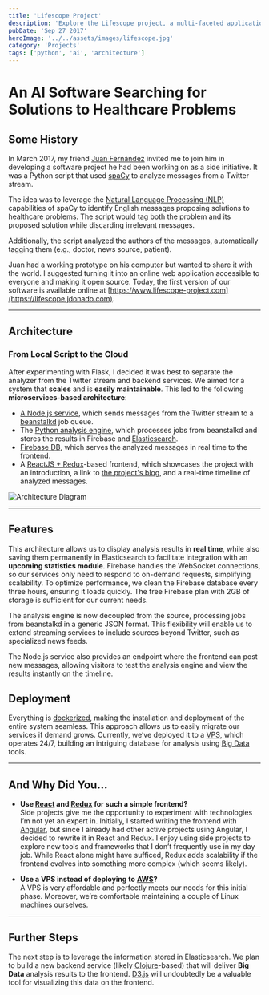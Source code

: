 ```yaml
---
title: 'Lifescope Project'
description: 'Explore the Lifescope project, a multi-faceted application utilizing AI, NLP, and modern web technologies.'
pubDate: 'Sep 27 2017'
heroImage: '../../assets/images/lifescope.jpg'
category: 'Projects'
tags: ['python', 'ai', 'architecture']
---
```



# An AI Software Searching for Solutions to Healthcare Problems

## Some History

In March 2017, my friend [Juan Fernández](https://www.linkedin.com/in/juanff/) invited me to join him in developing a software project he had been working on as a side initiative. It was a Python script that used [spaCy](https://spacy.io/) to analyze messages from a Twitter stream.

The idea was to leverage the [Natural Language Processing (NLP)](https://en.wikipedia.org/wiki/Natural_language_processing) capabilities of spaCy to identify English messages proposing solutions to healthcare problems. The script would tag both the problem and its proposed solution while discarding irrelevant messages.

Additionally, the script analyzed the authors of the messages, automatically tagging them (e.g., doctor, news source, patient).

Juan had a working prototype on his computer but wanted to share it with the world. I suggested turning it into an online web application accessible to everyone and making it open source. Today, the first version of our software is available online at [https://www.lifescope-project.com](https://lifescope.jdonado.com).

---

## Architecture

### From Local Script to the Cloud

After experimenting with Flask, I decided it was best to separate the analyzer from the Twitter stream and backend services. We aimed for a system that **scales** and is **easily maintainable**. This led to the following **microservices-based architecture**:

- [A Node.js service](https://github.com/mrdonado/health-nlp-node), which sends messages from the Twitter stream to a [beanstalkd](http://kr.github.io/beanstalkd/) job queue.
- The [Python analysis engine](https://github.com/mrdonado/health-nlp-analysis), which processes jobs from beanstalkd and stores the results in Firebase and [Elasticsearch](https://www.elastic.co/products/elasticsearch).
- [Firebase DB](https://firebase.google.com), which serves the analyzed messages in real time to the frontend.
- A [ReactJS + Redux](https://github.com/mrdonado/health-nlp-react)-based frontend, which showcases the project with an introduction, a link to [the project's blog](http://lifescope-insights.jdonado.com/), and a real-time timeline of analyzed messages.

<Image src={architectureDiagram} alt='Architecture Diagram' />

---

## Features

This architecture allows us to display analysis results in **real time**, while also saving them permanently in Elasticsearch to facilitate integration with an **upcoming statistics module**. Firebase handles the WebSocket connections, so our services only need to respond to on-demand requests, simplifying scalability. To optimize performance, we clean the Firebase database every three hours, ensuring it loads quickly. The free Firebase plan with 2GB of storage is sufficient for our current needs.

The analysis engine is now decoupled from the source, processing jobs from beanstalkd in a generic JSON format. This flexibility will enable us to extend streaming services to include sources beyond Twitter, such as specialized news feeds.

The Node.js service also provides an endpoint where the frontend can post new messages, allowing visitors to test the analysis engine and view the results instantly on the timeline.

## Deployment

Everything is [dockerized](https://www.docker.com/), making the installation and deployment of the entire system seamless. This approach allows us to easily migrate our services if demand grows. Currently, we’ve deployed it to a [VPS](https://en.wikipedia.org/wiki/Virtual_private_server), which operates 24/7, building an intriguing database for analysis using [Big Data](https://en.wikipedia.org/wiki/Big_data) tools.

---

## And Why Did You...

- **Use [React](https://facebook.github.io/react/) and [Redux](http://redux.js.org/) for such a simple frontend?**  
  Side projects give me the opportunity to experiment with technologies I’m not yet an expert in. Initially, I started writing the frontend with [Angular](https://github.com/mrdonado/health-nlp-frontend), but since I already had other active projects using Angular, I decided to rewrite it in React and Redux. I enjoy using side projects to explore new tools and frameworks that I don’t frequently use in my day job. While React alone might have sufficed, Redux adds scalability if the frontend evolves into something more complex (which seems likely).

- **Use a VPS instead of deploying to [AWS](https://aws.amazon.com)?**  
  A VPS is very affordable and perfectly meets our needs for this initial phase. Moreover, we’re comfortable maintaining a couple of Linux machines ourselves.

---

## Further Steps

The next step is to leverage the information stored in Elasticsearch. We plan to build a new backend service (likely [Clojure](https://clojure.org/)-based) that will deliver **Big Data** analysis results to the frontend. [D3.js](https://d3js.org/) will undoubtedly be a valuable tool for visualizing this data on the frontend.
